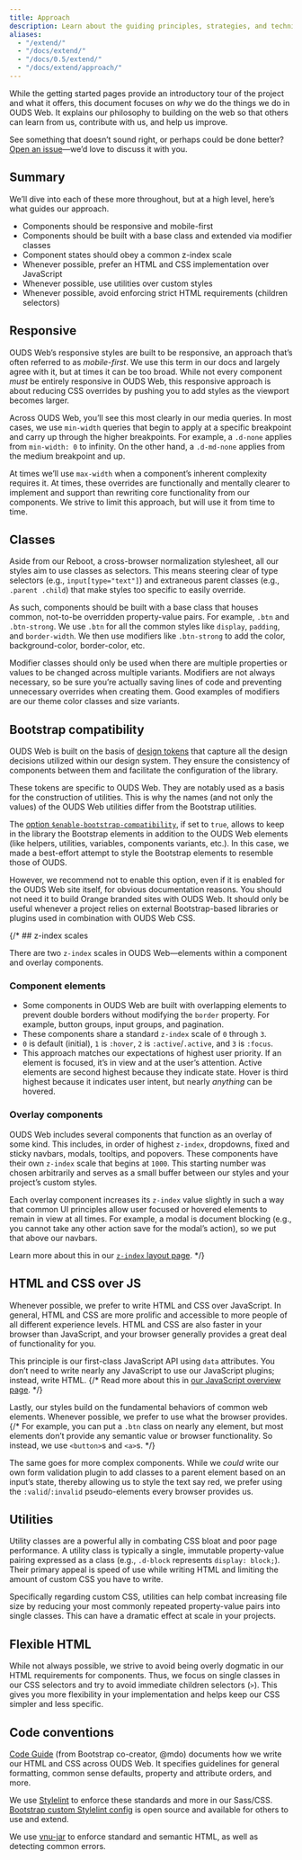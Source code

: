 ```yaml
---
title: Approach
description: Learn about the guiding principles, strategies, and techniques used to build and maintain OUDS Web so you can more easily customize and extend it yourself.
aliases:
  - "/extend/"
  - "/docs/extend/"
  - "/docs/0.5/extend/"
  - "/docs/extend/approach/"
---
```


While the getting started pages provide an introductory tour of the project and what it offers, this document focuses on _why_ we do the things we do in OUDS Web. It explains our philosophy to building on the web so that others can learn from us, contribute with us, and help us improve.

See something that doesn’t sound right, or perhaps could be done better? [Open an issue]([[config:repo]]/issues/new/choose)—we’d love to discuss it with you.

## Summary

We’ll dive into each of these more throughout, but at a high level, here’s what guides our approach.

- Components should be responsive and mobile-first
- Components should be built with a base class and extended via modifier classes
- Component states should obey a common z-index scale
- Whenever possible, prefer an HTML and CSS implementation over JavaScript
- Whenever possible, use utilities over custom styles
- Whenever possible, avoid enforcing strict HTML requirements (children selectors)

## Responsive

OUDS Web’s responsive styles are built to be responsive, an approach that’s often referred to as _mobile-first_. We use this term in our docs and largely agree with it, but at times it can be too broad. While not every component _must_ be entirely responsive in OUDS Web, this responsive approach is about reducing CSS overrides by pushing you to add styles as the viewport becomes larger.

Across OUDS Web, you’ll see this most clearly in our media queries. In most cases, we use `min-width` queries that begin to apply at a specific breakpoint and carry up through the higher breakpoints. For example, a `.d-none` applies from `min-width: 0` to infinity. On the other hand, a `.d-md-none` applies from the medium breakpoint and up.

At times we’ll use `max-width` when a component’s inherent complexity requires it. At times, these overrides are functionally and mentally clearer to implement and support than rewriting core functionality from our components. We strive to limit this approach, but will use it from time to time.

## Classes

Aside from our Reboot, a cross-browser normalization stylesheet, all our styles aim to use classes as selectors. This means steering clear of type selectors (e.g., `input[type="text"]`) and extraneous parent classes (e.g., `.parent .child`) that make styles too specific to easily override.

As such, components should be built with a base class that houses common, not-to-be overridden property-value pairs. For example, `.btn` and `.btn-strong`. We use `.btn` for all the common styles like `display`, `padding`, and `border-width`. We then use modifiers like `.btn-strong` to add the color, background-color, border-color, etc.

Modifier classes should only be used when there are multiple properties or values to be changed across multiple variants. Modifiers are not always necessary, so be sure you’re actually saving lines of code and preventing unnecessary overrides when creating them. Good examples of modifiers are our theme color classes and size variants.


## Bootstrap compatibility

OUDS Web is built on the basis of [design tokens]([[docsref:/customize/custom-libraries#tokens-architecture]]) that capture all the design decisions utilized within our design system. They ensure the consistency of components between them and facilitate the configuration of the library.

These tokens are specific to OUDS Web. They are notably used as a basis for the construction of utilities. This is why the names (and not only the values) of the OUDS Web utilities differ from the Bootstrap utilities.

The [option `$enable-bootstrap-compatibility`]([[docsref:/customize/options]]), if set to `true`, allows to keep in the library the Bootstrap elements in addition to the OUDS Web elements (like helpers, utilities, variables, components variants, etc.). In this case, we made a best-effort attempt to style the Bootstrap elements to resemble those of OUDS.

However, we recommend not to enable this option, even if it is enabled for the OUDS Web site itself, for obvious documentation reasons. You should not need it to build Orange branded sites with OUDS Web. It should only be useful whenever a project relies on external Bootstrap-based libraries or plugins used in combination with OUDS Web CSS.

{/* ## z-index scales

There are two `z-index` scales in OUDS Web—elements within a component and overlay components.

### Component elements

- Some components in OUDS Web are built with overlapping elements to prevent double borders without modifying the `border` property. For example, button groups, input groups, and pagination.
- These components share a standard `z-index` scale of `0` through `3`.
- `0` is default (initial), `1` is `:hover`, `2` is `:active`/`.active`, and `3` is `:focus`.
- This approach matches our expectations of highest user priority. If an element is focused, it’s in view and at the user’s attention. Active elements are second highest because they indicate state. Hover is third highest because it indicates user intent, but nearly _anything_ can be hovered.

### Overlay components

OUDS Web includes several components that function as an overlay of some kind. This includes, in order of highest `z-index`, dropdowns, fixed and sticky navbars, modals, tooltips, and popovers. These components have their own `z-index` scale that begins at `1000`. This starting number was chosen arbitrarily and serves as a small buffer between our styles and your project’s custom styles.

Each overlay component increases its `z-index` value slightly in such a way that common UI principles allow user focused or hovered elements to remain in view at all times. For example, a modal is document blocking (e.g., you cannot take any other action save for the modal’s action), so we put that above our navbars.

Learn more about this in our [`z-index` layout page]([[docsref:/layout/z-index]]). */}

## HTML and CSS over JS

Whenever possible, we prefer to write HTML and CSS over JavaScript. In general, HTML and CSS are more prolific and accessible to more people of all different experience levels. HTML and CSS are also faster in your browser than JavaScript, and your browser generally provides a great deal of functionality for you.

This principle is our first-class JavaScript API using `data` attributes. You don’t need to write nearly any JavaScript to use our JavaScript plugins; instead, write HTML.
{/* Read more about this in [our JavaScript overview page]([[docsref:/getting-started/javascript#data-attributes]]). */}

Lastly, our styles build on the fundamental behaviors of common web elements. Whenever possible, we prefer to use what the browser provides.
{/* For example, you can put a `.btn` class on nearly any element, but most elements don’t provide any semantic value or browser functionality. So instead, we use `<button>`s and `<a>`s. */}

The same goes for more complex components. While we _could_ write our own form validation plugin to add classes to a parent element based on an input’s state, thereby allowing us to style the text say red, we prefer using the `:valid`/`:invalid` pseudo-elements every browser provides us.

## Utilities

Utility classes are a powerful ally in combating CSS bloat and poor page performance. A utility class is typically a single, immutable property-value pairing expressed as a class (e.g., `.d-block` represents `display: block;`). Their primary appeal is speed of use while writing HTML and limiting the amount of custom CSS you have to write.

Specifically regarding custom CSS, utilities can help combat increasing file size by reducing your most commonly repeated property-value pairs into single classes. This can have a dramatic effect at scale in your projects.

## Flexible HTML

While not always possible, we strive to avoid being overly dogmatic in our HTML requirements for components. Thus, we focus on single classes in our CSS selectors and try to avoid immediate children selectors (`>`). This gives you more flexibility in your implementation and helps keep our CSS simpler and less specific.

## Code conventions

[Code Guide](https://codeguide.co/) (from Bootstrap co-creator, @mdo) documents how we write our HTML and CSS across OUDS Web. It specifies guidelines for general formatting, common sense defaults, property and attribute orders, and more.

We use [Stylelint](https://stylelint.io/) to enforce these standards and more in our Sass/CSS. [Bootstrap custom Stylelint config](https://github.com/twbs/stylelint-config-twbs-bootstrap) is open source and available for others to use and extend.

We use [vnu-jar](https://www.npmjs.com/package/vnu-jar) to enforce standard and semantic HTML, as well as detecting common errors.
